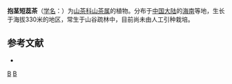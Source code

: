 {{No footnotes|time=2020-12-12T10:52:15+00:00}}
{{Speciesbox 
| taxon = Camellia amplexifolia
| authority =  Merr.
}}

'''抱茎短蕊茶'''（[[学名|学名]]：{{lang|la|''Camellia amplexifolia''}}）为[[山茶科|山茶科]][[山茶属|山茶属]]的植物。分布于[[中国大陆|中国大陆]]的[[海南|海南]]等地，生长于海拔330米的地区，常生于山谷疏林中，目前尚未由人工引种栽培。

== 参考文献 ==
<div class="references-small">
* {{cite web| url =http://www.bioinfo.cn/db05/KmzwSpecies.php?action=view&id=28964| title =抱茎短蕊茶| work =《中国高等植物数据库全库》| publisher =中国科学院微生物研究所| author =昆明植物研究所| accessdate =2009-02-26| deadurl =yes| archiveurl =https://web.archive.org/web/20160305020537/http://www.bioinfo.cn/db05/KmzwSpecies.php?action=view&id=28964| archivedate =2016-03-05}}
</div>
{{Taxonbar|from=Q11076778}}

[[Category:山茶属|B]]
[[Category:海南植物|B]]
{{plant-stub}}